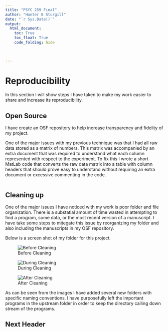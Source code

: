 ```yaml
---
title: "PSYC 259 Final"
author: "Hunter B Sturgill"
date: "`r Sys.Date()`"
output: 
  html_document:
    toc: True
    toc_float: True
    code_folding: hide
    
    

---
```

# Reproducibility 
In this section I will show steps I have taken to make my work easier to share
and increase its reproducibility.

##  Open Source 
I have create an OSF repository to help increase transparency and fidelity of 
my project. 

One of the major issues with my previous technique was that I had all raw data 
stored as a matrix of numbers. This matrix was accompanied by an extra document 
that was required to understand what each column represented with respect to the
experiment. To fix this I wrote a short MatLab code that converts the raw data matrix
into a table with column headers that should prove easy to understand without 
requiring an extra document or excessive commenting in the code. 


```r

```

##  Cleaning up

One of the major issues I have noticed with my work is poor folder and file organization. 
There is a substatial amount of time wasted in attempting to find a program, some data, or 
the most recent version of a manuscript. I have take some steps to mitegate this issue 
by reorganizing my folder and also including the manuscripts in my OSF repository. 

Below is a screen shot of my folder for this project.

![Before Cleaning](Images\Haptic_Search_Folder_before.jpg)



![During Cleaning ](Images\Haptic_Search_Folder_During.jpg)

 

![After Cleaning](Images\Haptic_Search_Folder_after.jpg)

As can be seen from the images I have added several new folders with specific 
naming conventions. I have purposefully left the important programs in the upstream 
folder in order to keep the directory calling down stream of the programs. 


##  Next Header 

